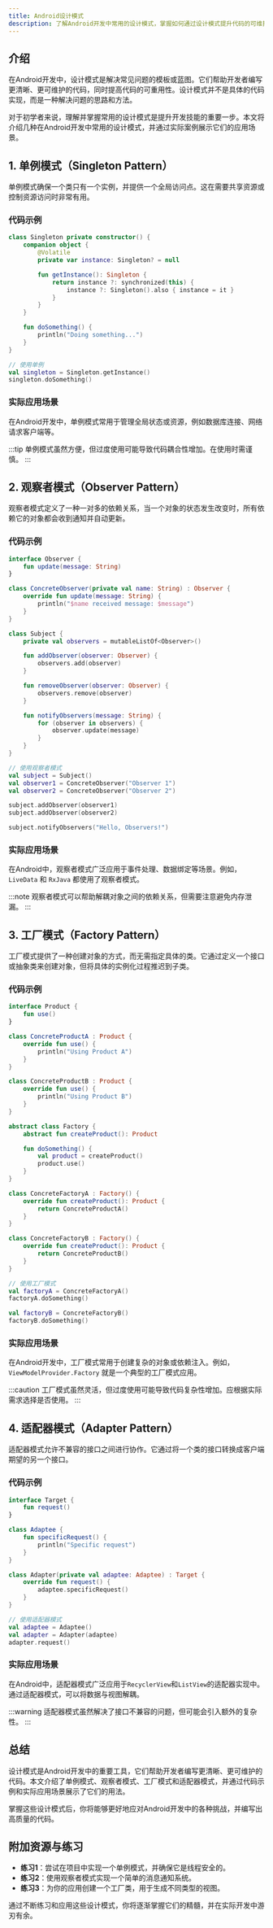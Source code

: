 ```yaml
---
title: Android设计模式
description: 了解Android开发中常用的设计模式，掌握如何通过设计模式提升代码的可维护性和可扩展性。
---
```


## 介绍

在Android开发中，设计模式是解决常见问题的模板或蓝图。它们帮助开发者编写更清晰、更可维护的代码，同时提高代码的可重用性。设计模式并不是具体的代码实现，而是一种解决问题的思路和方法。

对于初学者来说，理解并掌握常用的设计模式是提升开发技能的重要一步。本文将介绍几种在Android开发中常用的设计模式，并通过实际案例展示它们的应用场景。

## 1. 单例模式（Singleton Pattern）

单例模式确保一个类只有一个实例，并提供一个全局访问点。这在需要共享资源或控制资源访问时非常有用。

### 代码示例

```kotlin
class Singleton private constructor() {
    companion object {
        @Volatile
        private var instance: Singleton? = null

        fun getInstance(): Singleton {
            return instance ?: synchronized(this) {
                instance ?: Singleton().also { instance = it }
            }
        }
    }

    fun doSomething() {
        println("Doing something...")
    }
}

// 使用单例
val singleton = Singleton.getInstance()
singleton.doSomething()
```

### 实际应用场景

在Android开发中，单例模式常用于管理全局状态或资源，例如数据库连接、网络请求客户端等。

:::tip
单例模式虽然方便，但过度使用可能导致代码耦合性增加。在使用时需谨慎。
:::

## 2. 观察者模式（Observer Pattern）

观察者模式定义了一种一对多的依赖关系，当一个对象的状态发生改变时，所有依赖它的对象都会收到通知并自动更新。

### 代码示例

```kotlin
interface Observer {
    fun update(message: String)
}

class ConcreteObserver(private val name: String) : Observer {
    override fun update(message: String) {
        println("$name received message: $message")
    }
}

class Subject {
    private val observers = mutableListOf<Observer>()

    fun addObserver(observer: Observer) {
        observers.add(observer)
    }

    fun removeObserver(observer: Observer) {
        observers.remove(observer)
    }

    fun notifyObservers(message: String) {
        for (observer in observers) {
            observer.update(message)
        }
    }
}

// 使用观察者模式
val subject = Subject()
val observer1 = ConcreteObserver("Observer 1")
val observer2 = ConcreteObserver("Observer 2")

subject.addObserver(observer1)
subject.addObserver(observer2)

subject.notifyObservers("Hello, Observers!")
```

### 实际应用场景

在Android中，观察者模式广泛应用于事件处理、数据绑定等场景。例如，`LiveData` 和 `RxJava` 都使用了观察者模式。

:::note
观察者模式可以帮助解耦对象之间的依赖关系，但需要注意避免内存泄漏。
:::

## 3. 工厂模式（Factory Pattern）

工厂模式提供了一种创建对象的方式，而无需指定具体的类。它通过定义一个接口或抽象类来创建对象，但将具体的实例化过程推迟到子类。

### 代码示例

```kotlin
interface Product {
    fun use()
}

class ConcreteProductA : Product {
    override fun use() {
        println("Using Product A")
    }
}

class ConcreteProductB : Product {
    override fun use() {
        println("Using Product B")
    }
}

abstract class Factory {
    abstract fun createProduct(): Product

    fun doSomething() {
        val product = createProduct()
        product.use()
    }
}

class ConcreteFactoryA : Factory() {
    override fun createProduct(): Product {
        return ConcreteProductA()
    }
}

class ConcreteFactoryB : Factory() {
    override fun createProduct(): Product {
        return ConcreteProductB()
    }
}

// 使用工厂模式
val factoryA = ConcreteFactoryA()
factoryA.doSomething()

val factoryB = ConcreteFactoryB()
factoryB.doSomething()
```

### 实际应用场景

在Android开发中，工厂模式常用于创建复杂的对象或依赖注入。例如，`ViewModelProvider.Factory` 就是一个典型的工厂模式应用。

:::caution
工厂模式虽然灵活，但过度使用可能导致代码复杂性增加。应根据实际需求选择是否使用。
:::

## 4. 适配器模式（Adapter Pattern）

适配器模式允许不兼容的接口之间进行协作。它通过将一个类的接口转换成客户端期望的另一个接口。

### 代码示例

```kotlin
interface Target {
    fun request()
}

class Adaptee {
    fun specificRequest() {
        println("Specific request")
    }
}

class Adapter(private val adaptee: Adaptee) : Target {
    override fun request() {
        adaptee.specificRequest()
    }
}

// 使用适配器模式
val adaptee = Adaptee()
val adapter = Adapter(adaptee)
adapter.request()
```

### 实际应用场景

在Android中，适配器模式广泛应用于`RecyclerView`和`ListView`的适配器实现中。通过适配器模式，可以将数据与视图解耦。

:::warning
适配器模式虽然解决了接口不兼容的问题，但可能会引入额外的复杂性。
:::

## 总结

设计模式是Android开发中的重要工具，它们帮助开发者编写更清晰、更可维护的代码。本文介绍了单例模式、观察者模式、工厂模式和适配器模式，并通过代码示例和实际应用场景展示了它们的用法。

掌握这些设计模式后，你将能够更好地应对Android开发中的各种挑战，并编写出高质量的代码。

## 附加资源与练习

- **练习1**：尝试在项目中实现一个单例模式，并确保它是线程安全的。
- **练习2**：使用观察者模式实现一个简单的消息通知系统。
- **练习3**：为你的应用创建一个工厂类，用于生成不同类型的视图。

通过不断练习和应用这些设计模式，你将逐渐掌握它们的精髓，并在实际开发中游刃有余。